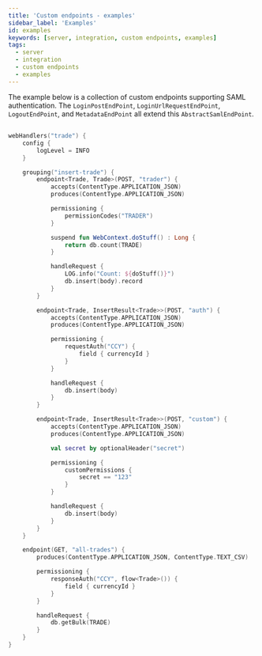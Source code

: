```yaml
---
title: 'Custom endpoints - examples'
sidebar_label: 'Examples'
id: examples
keywords: [server, integration, custom endpoints, examples]
tags:
  - server
  - integration
  - custom endpoints
  - examples
---
```


The example below is a collection of custom endpoints supporting SAML authentication. The `LoginPostEndPoint`, `LoginUrlRequestEndPoint`, `LogoutEndPoint`, and `MetadataEndPoint` all extend this `AbstractSamlEndPoint`.

##
```kotlin
webHandlers("trade") {
    config {
        logLevel = INFO
    }

    grouping("insert-trade") {
        endpoint<Trade, Trade>(POST, "trader") {
            accepts(ContentType.APPLICATION_JSON)
            produces(ContentType.APPLICATION_JSON)

            permissioning {
                permissionCodes("TRADER")
            }

            suspend fun WebContext.doStuff() : Long {
                return db.count(TRADE)
            }

            handleRequest {
                LOG.info("Count: ${doStuff()}")
                db.insert(body).record
            }
        }

        endpoint<Trade, InsertResult<Trade>>(POST, "auth") {
            accepts(ContentType.APPLICATION_JSON)
            produces(ContentType.APPLICATION_JSON)

            permissioning {
                requestAuth("CCY") {
                    field { currencyId }
                }
            }

            handleRequest {
                db.insert(body)
            }
        }

        endpoint<Trade, InsertResult<Trade>>(POST, "custom") {
            accepts(ContentType.APPLICATION_JSON)
            produces(ContentType.APPLICATION_JSON)

            val secret by optionalHeader("secret")

            permissioning {
                customPermissions {
                    secret == "123"
                }
            }

            handleRequest {
                db.insert(body)
            }
        }
    }

    endpoint(GET, "all-trades") {
        produces(ContentType.APPLICATION_JSON, ContentType.TEXT_CSV)

        permissioning {
            responseAuth("CCY", flow<Trade>()) {
                field { currencyId }
            }
        }

        handleRequest {
            db.getBulk(TRADE)
        }
    }
}
```
